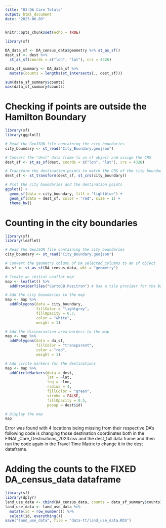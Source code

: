 ```yaml
---
title: "03-DA Care Totals"
output: html_document
date: "2023-06-09"
---
```


```r
knitr::opts_chunk$set(echo = TRUE)
```

```r
library(sf)

DA_data_sf <- DA_census_data$geometry %>% st_as_sf()
dest_sf <- dest %>% 
  st_as_sf(coords = c("lon", "lat"), crs = 4326)

data_sf_summary <- DA_data_sf %>% 
  mutate(counts = lengths(st_intersects(., dest_sf)))
```

```r
sum(data_sf_summary$counts)
max(data_sf_summary$counts)
```

# Checking if points are outside the Hamilton Boundary

```r
library(sf)
library(ggplot2)

# Read the GeoJSON file containing the city boundaries
city_boundary <- st_read("City_Boundary.geojson")

# Convert the "dest" data frame to an sf object and assign the CRS
dest_sf <- st_as_sf(dest, coords = c("lon", "lat"), crs = 4326)

# Transform the destination points to match the CRS of the city boundaries
dest_sf <- st_transform(dest_sf, st_crs(city_boundary))

# Plot the city boundaries and the destination points
ggplot() +
  geom_sf(data = city_boundary, fill = "lightblue") +
  geom_sf(data = dest_sf, color = "red", size = 1) +
  theme_bw()

```

# Counting in the city boundaries
```r
library(sf)
library(leaflet)

# Read the GeoJSON file containing the city boundaries
city_boundary <- st_read("City_Boundary.geojson")

# Convert the geometry column of DA_selected_columns to an sf object
da_sf <- st_as_sf(DA_census_data, wkt = "geometry")

# Create an initial Leaflet map
map <- leaflet() %>%
  addProviderTiles("CartoDB.Positron") # Use a tile provider for the base map

# Add the city boundaries to the map
map <- map %>%
  addPolygons(data = city_boundary, 
              fillColor = "lightgrey",
              fillOpacity = 0.7,
              color = "white",
              weight = 1)

# Add the dissemination area borders to the map
map <- map %>%
  addPolygons(data = da_sf, 
              fillColor = "transparent",
              color = "red",
              weight = 1)

# Add circle markers for the destinations
map <- map %>%
  addCircleMarkers(data = dest,
                   lat = ~lat,
                   lng = ~lon,
                   radius = 4,
                   fillColor = "green",
                   stroke = FALSE,
                   fillOpacity = 0.5,
                   popup = dest$id)

# Display the map
map
```
Error was found with 4 locations being missing from their respective DA's following code is changing those destination coordinates both in the FINAL_Care_Destinations_2023.csv and the dest_full data frame and then run the code again in the Travel Time Matrix to change it in the dest dataframe. 

# Adding the counts to the FIXED DA_census_data dataframe 

```r
library(sf)
library(dplyr)
land_use_data <- cbind(DA_census_data, counts = data_sf_summary$counts)
land_use_data <- land_use_data %>% 
  mutate(id = row_number()) %>%
  select(id, everything())
save("land_use_data", file = "data-tt/land_use_data.RDS")
```

